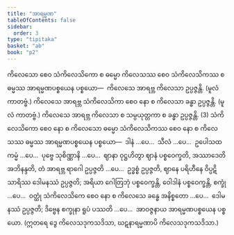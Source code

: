 ```yaml
---
title: "အာရမ္မဏ"
tableOfContents: false
sidebar:
  order: 3
type: "tipitaka"
basket: "ab"
book: "p2"
---
```



<DynamicBreadcrumb />

<Division number="76" book="p2" e="ch" v="38" p="397">

<Paragraph number="4009" book="p2">
ကိလေသော စေဝ သံကိလေသိကော စ ဓမ္မော ကိလေသဿ စေဝ သံကိလေသိကဿ စ ဓမ္မဿ အာရမ္မဏပစ္စယေန ပစ္စယော—  ကိလေသေ အာရဗ္ဘ ကိလေသာ ဥပ္ပဇ္ဇန္တိ. (မူလံ ကာတဗ္ဗံ.) ကိလေသေ အာရဗ္ဘ သံကိလေသိကာ စေဝ နော စ ကိလေသာ ခန္ဓာ ဥပ္ပဇ္ဇန္တိ. (မူလံ ကာတဗ္ဗံ.) ကိလေသေ အာရဗ္ဘ ကိလေသာ စ သမ္ပယုတ္တကာ စ ခန္ဓာ ဥပ္ပဇ္ဇန္တိ. (3)
</Paragraph>

</Division>
<Division number="77" book="p2" e="ch" v="38" p="397">

<Paragraph number="4010" book="p2">
သံကိလေသိကော စေဝ နော စ ကိလေသော ဓမ္မော သံကိလေသိကဿ စေဝ နော စ ကိလေသဿ ဓမ္မဿ အာရမ္မဏပစ္စယေန ပစ္စယော—  ဒါနံ …ပေ…  သီလံ …ပေ…  ဥပေါသထကမ္မံ …ပေ…  ပုဗ္ဗေ သုစိဏ္ဏာနိ …ပေ…  ဈာနာ ဝုဋ္ဌဟိတွာ ဈာနံ ပစ္စဝေက္ခတိ, အဿာဒေတိ အဘိနန္ဒတိ, တံ အာရဗ္ဘ ရာဂေါ ဥပ္ပဇ္ဇတိ …ပေ…  ဥဒ္ဓစ္စံ ဥပ္ပဇ္ဇတိ, ဈာနေ ပရိဟီနေ ဝိပ္ပဋိသာရိဿ ဒေါမနဿံ ဥပ္ပဇ္ဇတိ; အရိယာ ဂေါတြဘုံ ပစ္စဝေက္ခန္တိ, ဝေါဒါနံ ပစ္စဝေက္ခန္တိ, စက္ခုံ …ပေ…  ဝတ္ထုံ သံကိလေသိကေ စေဝ နော စ ကိလေသေ ခန္ဓေ အနိစ္စတော …ပေ…  ဒေါမနဿံ ဥပ္ပဇ္ဇတိ; ဒိဗ္ဗေန စက္ခုနာ ရူပံ ပဿတိ …ပေ…  အာဝဇ္ဇနာယ အာရမ္မဏပစ္စယေန ပစ္စယော. (ဣတရေ ဒွေ ကိလေသဒုကသဒိသာ, ဃဋနာရမ္မဏာပိ ကိလေသဒုကသဒိသာ.)
</Paragraph>
</Division>
